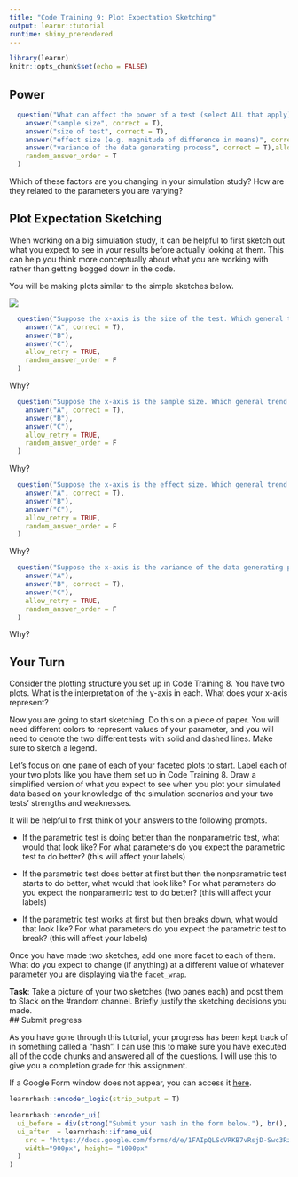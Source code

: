 ```yaml
---
title: "Code Training 9: Plot Expectation Sketching"
output: learnr::tutorial
runtime: shiny_prerendered
---
```


```r
library(learnr)
knitr::opts_chunk$set(echo = FALSE)
```

## Power

```r
  question("What can affect the power of a test (select ALL that apply)",
    answer("sample size", correct = T),
    answer("size of test", correct = T),
    answer("effect size (e.g. magnitude of difference in means)", correct = TRUE),
    answer("variance of the data generating process", correct = T),allow_retry = TRUE,
    random_answer_order = T
  )

```

Which of these factors are you changing in your simulation study? How are they related to the parameters you are varying?

## Plot Expectation Sketching

When working on a big simulation study, it can be helpful to first sketch out what you expect to see in your results before actually looking at them. This can help you think more conceptually about what you are working with rather than getting bogged down in the code.

You will be making plots similar to the simple sketches below.


![](power-sketches.jpg)


```r
  question("Suppose the x-axis is the size of the test. Which general trend do you expect to see?",
    answer("A", correct = T),
    answer("B"),
    answer("C"),
    allow_retry = TRUE,
    random_answer_order = F
  )

```

Why?

```r
  question("Suppose the x-axis is the sample size. Which general trend do you expect to see?",
    answer("A", correct = T),
    answer("B"),
    answer("C"),
    allow_retry = TRUE,
    random_answer_order = F
  )

```

Why?

```r
  question("Suppose the x-axis is the effect size. Which general trend do you expect to see?",
    answer("A", correct = T),
    answer("B"),
    answer("C"),
    allow_retry = TRUE,
    random_answer_order = F
  )

```

Why?

```r
  question("Suppose the x-axis is the variance of the data generating process. Which general trend do you expect to see?",
    answer("A"),
    answer("B", correct = T),
    answer("C"),
    allow_retry = TRUE,
    random_answer_order = F
  )

```

Why?

## Your Turn

Consider the plotting structure you set up in Code Training 8. You have two plots. What is the interpretation of the y-axis in each. What does your x-axis represent?

Now you are going to start sketching. Do this on a piece of paper. You will need different colors to represent values of your parameter, and you will need to denote the two different tests with solid and dashed lines. Make sure to sketch a legend.

Let's focus on one pane of each of your faceted plots to start. Label each of your two plots like you have them set up in Code Training 8. Draw a simplified version of what you expect to see when you plot your simulated data based on your knowledge of the simulation scenarios and your two tests' strengths and weaknesses.

It will be helpful to first think of your answers to the following prompts.

- If the parametric test is doing better than the nonparametric test, what would that look like? For what parameters do you expect the parametric test to do better? (this will affect your labels) 

- If the parametric test does better at first but then the nonparametric test starts to do better, what would that look like? For what parameters do you expect the nonparametric test to do better? (this will affect your labels) 

- If the parametric test works at first but then breaks down, what would that look like? For what parameters do you expect the parametric test to break? (this will affect your labels) 

Once you have made two sketches, add one more facet to each of them. What do you expect to change (if anything) at a different value of whatever parameter you are displaying via the `facet_wrap`. 

**Task**: Take a picture of your two sketches (two panes each) and post them to Slack on the #random channel. Briefly justify the sketching decisions you made.  
## Submit progress

As you have gone through this tutorial, your progress has been kept track of in something called a "hash". I can use this to make sure you have executed all of the code chunks and answered all of the questions. I will use this to give you a completion grade for this assignment. 

If a Google Form window does not appear, you can access it [here](https://docs.google.com/forms/d/e/1FAIpQLScVRKB7vRsjD-Swc3RzSc01G-eCDZF4cYI3TI89dYOhTMdW2Q/viewform).

```r
learnrhash::encoder_logic(strip_output = T)
```

```r
learnrhash::encoder_ui(
  ui_before = div(strong("Submit your hash in the form below."), br(), br()),
  ui_after  = learnrhash::iframe_ui(
    src = "https://docs.google.com/forms/d/e/1FAIpQLScVRKB7vRsjD-Swc3RzSc01G-eCDZF4cYI3TI89dYOhTMdW2Q/viewform", 
    width="900px", height= "1000px"
  )
)
```







